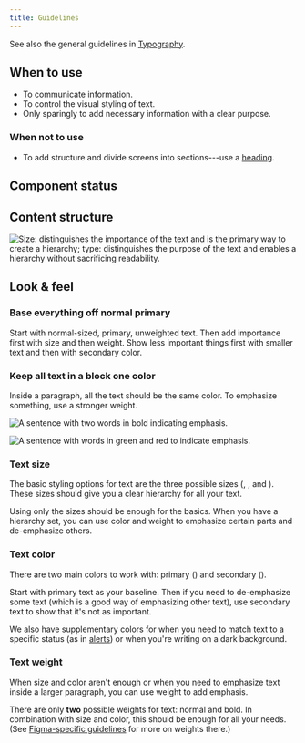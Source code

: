 ```yaml
---
title: Guidelines
---
```


<ReactExample exampleId="Text-default" />

See also the general guidelines in [Typography](/foundation/typography/).

## When to use

- To communicate information.
- To control the visual styling of text.
- Only sparingly to add necessary information with a clear purpose.

### When not to use

- To add structure and divide screens into sections---use a [heading](/components/text/heading/).

## Component status

<ComponentStatus component="Text" />

## Content structure

![Size: distinguishes the importance of the text and is the primary way to create a hierarchy; type: distinguishes the purpose of the text and enables a hierarchy without sacrificing readability.](fileId:4QJZqvBvRrLu6t9mwObCkA;nodeId:210%3A0)

## Look & feel

### Base everything off normal primary

Start with normal-sized, primary, unweighted text.
Then add importance first with size and then weight.
Show less important things first with smaller text and then with secondary color.

### Keep all text in a block one color

Inside a paragraph, all the text should be the same color.
To emphasize something, use a stronger weight.

<Guideline type="do" title="Use one color">

![A sentence with two words in bold indicating emphasis.](fileId:fannvRpkOJK6uxxT33EKaa;nodeId:56%3A2)

![A sentence with words in green and red to indicate emphasis.](fileId:fannvRpkOJK6uxxT33EKaa;nodeId:56%3A1)

</Guideline>

### Text size

The basic styling options for text are the three possible sizes
(<InlineToken value="fontSizeTextSmall" alternateName />, <InlineToken value="fontSizeTextNormal" alternateName />,
and <InlineToken value="fontSizeTextLarge" alternateName />).
These sizes should give you a clear hierarchy for all your text.

<ReactExample exampleId="Text-sizes" />

Using only the sizes should be enough for the basics.
When you have a hierarchy set,
you can use color and weight to emphasize certain parts and de-emphasize others.

### Text color

There are two main colors to work with:
primary (<InlineToken value="colorTextPrimary" alternateName />)
and secondary (<InlineToken value="colorTextSecondary" alternateName />).

<ReactExample exampleId="Text-color" />

Start with primary text as your baseline.
Then if you need to de-emphasize some text (which is a good way of emphasizing other text),
use secondary text to show that it's not as important.

We also have supplementary colors
for when you need to match text to a specific status
(as in [alerts](/components/information/alert/#alert-types))
or when you're writing on a dark background.

<ReactExample exampleId="Text-color_supplementary" />

### Text weight

When size and color aren't enough
or when you need to emphasize text inside a larger paragraph,
you can use weight to add emphasis.

There are only **two** possible weights for text: normal and bold.
In combination with size and color, this should be enough for all your needs.
(See [Figma-specific guidelines](/components/text/text/figma/) for more on weights there.)

<ReactExample exampleId="Text-weight" />
